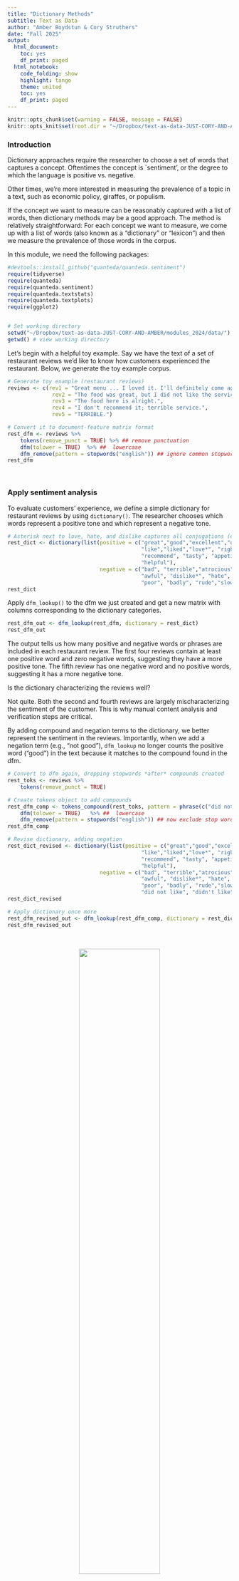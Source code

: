 ```yaml
---
title: "Dictionary Methods"
subtitle: Text as Data
author: "Amber Boydstun & Cory Struthers"
date: "Fall 2025"
output:
  html_document:
    toc: yes
    df_print: paged
  html_notebook:
    code_folding: show
    highlight: tango
    theme: united
    toc: yes
    df_print: paged
---
```


```r
knitr::opts_chunk$set(warning = FALSE, message = FALSE) 
knitr::opts_knit$set(root.dir = "~/Dropbox/text-as-data-JUST-CORY-AND-AMBER/modules_2024/data/")
```


### Introduction

Dictionary approaches require the researcher to choose a set of words that captures a concept. Oftentimes the concept is `sentiment', or the degree to which the language is positive vs. negative.

Other times, we're more interested in measuring the prevalence of a topic in a text, such as economic policy, giraffes, or populism. 

If the concept we want to measure can be reasonably captured with a list of words, then dictionary methods may be a good approach. The method is relatively straightforward: For each concept we want to measure, we come up with a list of words (also known as a "dictionary" or "lexicon") and then we measure the prevalence of those words in the corpus. 

In this module, we need the following packages:

```r

#devtools::install_github("quanteda/quanteda.sentiment") 
require(tidyverse)
require(quanteda)
require(quanteda.sentiment)
require(quanteda.textstats)
require(quanteda.textplots)
require(ggplot2)


# Set working directory
setwd("~/Dropbox/text-as-data-JUST-CORY-AND-AMBER/modules_2024/data/")
getwd() # view working directory

```

Let's begin with a helpful toy example. Say we have the text of a set of restaurant reviews we'd like to know how customers experienced the restaurant. Below, we generate the toy example corpus. 

```r

# Generate toy example (restaurant reviews)
reviews <- c(rev1 = "Great menu ... I loved it. I'll definitely come again.", 
              rev2 = "The food was great, but I did not like the service.",  
              rev3 = "The food here is alright.", 
              rev4 = "I don't recommend it; terrible service.", 
              rev5 = "TERRIBLE.") 

# Convert it to document-feature matrix format
rest_dfm <- reviews %>% 
    tokens(remove_punct = TRUE) %>% ## remove punctuation
    dfm(tolower = TRUE)  %>% ##  lowercase
    dfm_remove(pattern = stopwords("english")) ## ignore common stopwords 
rest_dfm  
```

\

###  Apply sentiment analysis

To evaluate customers' experience, we define a simple dictionary for restaurant reviews by using `dictionary()`. The researcher chooses which words represent a positive tone and which represent a negative tone.

```r

# Asterisk next to love, hate, and dislike captures all conjugations (e.g., loved, disliked)
rest_dict <- dictionary(list(positive = c("great","good","excellent","outstanding","best",
                                          "like","liked","love*", "right","well", 
                                          "recommend", "tasty", "appetizing", "friendly", 
                                          "helpful"),
                             negative = c("bad", "terrible","atrocious", "awful", "worst", 
                                          "awful", "dislike*", "hate", 
                                          "poor", "badly", "rude","slow","dirty","cold")))
rest_dict

```

Apply `dfm_lookup()` to the dfm we just created and get a new matrix with columns corresponding to the dictionary categories.

```r

rest_dfm_out <- dfm_lookup(rest_dfm, dictionary = rest_dict)
rest_dfm_out

```

The output tells us how many positive and negative words or phrases are included in each restaurant review. The first four reviews contain at least one positive word and zero negative words, suggesting they have a more positive tone. The fifth review has one negative word and no positive words, suggesting it has a more negative tone. 

Is the dictionary characterizing the reviews well?

Not quite. Both the second and fourth reviews are largely mischaracterizing the sentiment of the customer. This is why manual content analysis and verification steps are critical. 

By adding compound and negation terms to the dictionary, we better represent the sentiment in the reviews. Importantly, when we add a negation term (e.g., "not good"), `dfm_lookup` no longer counts the positive word ("good") in the text because it matches to the compound found in the dfm.

```r

# Convert to dfm again, dropping stopwords *after* compounds created
rest_toks <- reviews %>% 
    tokens(remove_punct = TRUE)  

# Create tokens object to add compounds
rest_dfm_comp <- tokens_compound(rest_toks, pattern = phrase(c("did not like", "didn't like", "do not recommend", "don't recommend"))) %>%
    dfm(tolower = TRUE)   %>% ##  lowercase 
    dfm_remove(pattern = stopwords("english")) ## now exclude stop words 
rest_dfm_comp

# Revise dictionary, adding negation
rest_dict_revised <- dictionary(list(positive = c("great","good","excellent","outstanding","best",
                                          "like","liked","love*", "right","well", 
                                          "recommend", "tasty", "appetizing", "friendly", 
                                          "helpful"),
                             negative = c("bad", "terrible","atrocious", "awful", "worst", 
                                          "awful", "dislike*", "hate", 
                                          "poor", "badly", "rude","slow","dirty","cold",
                                          "did not like", "didn't like", "do not recommend", "don't recommend")))
rest_dict_revised

# Apply dictionary once more
rest_dfm_revised_out <- dfm_lookup(rest_dfm_comp, dictionary = rest_dict_revised)
rest_dfm_revised_out
```

\

<center>![](/Users/cstruth/Dropbox/text-as-data-JUST-CORY-AND-AMBER/modules_2024/images/sentiment analysis.jpeg){width="60%"}</center>

\

An alternative approach to creating your own dictionary is using an established one. The use of established dictionaries is common in sentiment analysis. 

For example, [*Lexicoder Sentiment Dictionary (2015)*](https://quanteda.io/reference/data_dictionary_LSD2015.html) (LSD) is a built-in dictionary in `quanteda` package (there are others!). This dictionary consists of 2,858 "negative" and 1,709 "positive" sentiment words. Negations of negative and positive words (like our example above illustrates) are also included. 

```r

# Inspect Lexicoder Sentiment Dictionary
data_dictionary_LSD2015 

# Note that this dictionary includes compounds! (e.g., "best not", "better not")
```

The [`quanteda.sentiment package`](https://github.com/quanteda/quanteda.sentiment), which we loaded earlier, extends the `quanteda` package with functions for computing sentiment. 

In the following example, we'll examine trends in the sentiment of the news articles, using polarity sentiment to assess whether sentiment between sections of newspapers (opinion, editorial, and news) differs.

We first construct a dfm:

```r

# Upload news corpus
news_corp <- readRDS("news_corp.RDS") 

# Create dfm
news_dfm <- news_corp %>%
    tokens(remove_punct = TRUE, 
           remove_numbers = TRUE, 
           remove_symbols = TRUE) %>% 
    tokens_compound(data_dictionary_LSD2015) %>% # don't forget compound terms! you can use the compound terms that are pre-specified in a dictionary, such as the data_dictionary_LSD2015
    dfm(tolower = TRUE)  %>%
    dfm_remove(pattern = stopwords("english")) # now remove stopwords as a final step so "not_" has been captured
```

Then we apply the sentiment dictionary to count the number of positive and negative words and phrases in each article using the Lexicon Sentiment Dictionary (LSD). 

```r

# Apply LSD for positive and negative words in each article
news_dict <- dfm_lookup(news_dfm, dictionary = data_dictionary_LSD2015) 
news_dict

```

Let's review a couple of the articles to see if the sentiment measures appear accurate.

```r

news_dict_df <- convert(news_dict, "data.frame")
news_dict_df[857, ] 
news_dict_df[19, ] 
as.character(news_corp[857]) # no sentiment 
as.character(news_corp[19]) # seems rather positive, right?

```

We now have the number of positive and negative words and phrases for each article. We can calculate the proportion of positive and negative words used by each section.

First we count the total number of sentiment terms.

```r

# Sum the total number of sentiment words (in this case columns 2-4 in our dataframe)
news_dict_df$total <- rowSums(news_dict_df[,c(2:4)])

```

Then we create a dataframe of the docvars to "left join" our sentiment counts to the metadata we require -- in this case, the section of the newspaper. We need this step in order to have the text, the docvars, and the sentiment values altogether.

```r

# Grab docvars
news_docvars_df <- docvars(news_corp)

# Create doc_id
news_docvars_df <- news_docvars_df %>% 
  mutate(doc_id = paste0("text", row_number()))

```

Left join the two dataframes (meaning whichever item you start with goes on the left):

```r

# Left_join docvars and the sentiment counts
news_analysis <- news_docvars_df %>%
    left_join(news_dict_df, by = "doc_id") 

```

We can manipulate the dataframe using tidyverse to examine the proportion of words that represent positive versus negative sentiment by each year and the difference (positive - negative), or *sentiment score*, for each year. 

Note there are other ways we could calculate a sentiment score, such as subtracting the total number of negative words from the total number of positive words (for a "net-sentiment" measure). Using a proportion or this kind of net-sentiment are two of the most common ways.

The filter steps below are to remove any newspaper sections that are not from the sections of core interest in this analysis.

```r

# Filter result to news, editorial, and opinion comparison
news_analysis_section_comparison <- news_analysis[grep("\\bnews\\b|\\bopinion\\b|\\beditorial\\b", news_analysis$section_sum), ]
  # lost 1/3 obs

# Check balance of sections across sources
dplyr::count(news_analysis_section_comparison, Source)

# Get proportion of positive and negative by section (removing N/As)
by_section <- news_analysis_section_comparison %>%
  group_by(section_sum) %>%
  summarise(total_words = sum(total, na.rm = T),
              total_neg = sum(negative, neg_positive), 
              total_pos = sum(positive, neg_negative)) %>%
    ungroup() %>% #now ungroup in order to not have problems later 
    mutate(negative = total_neg/total_words, 
           positive = total_pos/total_words) 

by_section

```

Our sentiment analysis suggests editorials tend to be more positive than opinion and news articles, and that sentiment across all news sections tend to be more negative than positive.

What about if we want to know the extent to which sentiment occurs _at all_? We might hypothesize news articles are more neutral than editorial and opinion sections.

We can use `textstat_summary` to retrieve the number of tokens across each document in the news corpus and join it to the sentiment dataframe.

```r

# Get number tokens by text
sum_news_toks <- textstat_summary(news_dfm)
sum_news_toks

# Prepare to add to analysis df by renaming "document" column to "doc_id"
names(sum_news_toks)[1] = "doc_id"

# Join (recall that our comparison version, using news, opinion, and editorial sections, is a subset of 674 obs)
news_analysis_section_comparison <- news_analysis_section_comparison  %>%
    left_join(sum_news_toks, by = "doc_id") 

```

Now add an additional row that calculates proportion of neutral tokens, or terms.

```r

# Recalculate, this time with neutral measure
by_section_neutral <- news_analysis_section_comparison %>%
  group_by(section_sum) %>%
  summarise(total_words = sum(tokens, na.rm = T),
              total_neg = sum(negative, neg_positive), 
              total_pos = sum(positive, neg_negative)) %>%
    ungroup() %>%
    mutate(negative = total_neg/total_words, 
           positive = total_pos/total_words,
           test = total_neg+total_pos,
           netural = ((total_words-((total_neg)+(total_pos)))/total_words)) # neutral measure here
by_section_neutral

```

The aggregate result provides suggestive support for our hypothesis. Our next step would involve retaining article-level variation to evaluate this trend more closely and hypothesis test.


### Apply topical dictionary

Next we will apply a topic-specific dictionary. 

The logic is the same as the logic for sentiment dictionaries, however the lexicons we will now be measuring more than one category and considering topics as opposed to sentiment.


\
<center>![](/Users/cstruth/Dropbox/text-as-data-JUST-CORY-AND-AMBER/modules_2024/images/pap.jpeg){width="60%"}</center>
<center>Source: Policy Agendas Project</center>
\

In this exampple, we'll load a corpus of speeches by representatives of the EU Member states, European Parliament, EU Commission, and the European Central Bank. 

All speeches are stored (in some cases, translated) in English. The metadata contains information on the speakers, length, and occasion of the speeches.

```r

# Import data
load("euspeech.korpus.RData")
head(korpus.euspeech.stats)

```

We'll then apply an dictionary that identifies populist versus liberal terms. The word list for "populism" below is from Rooduijn and Pauwels (2011) and the word list for "liberalism" is created by Puschmann and Haim (2019).

```r

# Create dictionary
populism_liberalism_dict <- dictionary(list(populism = c("elit*", "consensus*", "undemocratic*", 
                                                            "referend*", "corrupt*", "propagand", 
                                                            "politici*", "*deceit*", "*deceiv*", 
                                                            "*betray*", "shame*", "scandal*", 
                                                            "truth*", "dishonest*", "establishm*", 
                                                            "ruling*"), 
                                               liberalism = c("liber*", "free*", "indiv*", "open*", 
                                                              "law*", "rules", "order", "rights", 
                                                              "trade", "global", "inter*", "trans*", 
                                                              "minori*", "exchange", "market*")))
populism_liberalism_dict

```

We can apply the dictionary to the speech corpus, grouping by country or supranational entity (EU Commission, the EU Parliament, and the European Central Bank). 

Note that we do not need to use `tokens_compound` because the dictionary does not include compound terms.

```r

# Transform to tokens
eu_toks <- tokens(korpus.euspeech, remove_punct=TRUE) %>%
                tokens_remove(pattern = stopwords("en")) %>%
                tokens_group(groups = country) # grouping by country/entity
eu_dfm = dfm(eu_toks)

# Apply dictionary
eu_dfm_dict = dfm_lookup(eu_dfm, dictionary = populism_liberalism_dict)
eu_dfm_dict

```

`dfm_weight` allows us to transform the dictionary dfm into a metric other than a count. Below, we'll rely on same sentiment score metric we applied above. Here, we calculate the proportion of populist versus liberal words among total dictionary words.


```r

# Create proportion metric
dfm_eu_prop <- dfm_weight(eu_dfm_dict, scheme = "prop")
convert(dfm_eu_prop, "data.frame")

```

The results show that EU politicians use terms representing liberalism far more than they use terms representing populism. 

Yet there is some variation. Representatives in Greece, Spain, and the EU Parliament tend to use populist rhetoric more often than policymakers elsewhere.

We may also want to examine the trend of populism over time. The process is the same, except for a change in the grouping variable.

```r

# Transform to tokens
eu_toks_year <- tokens(korpus.euspeech, remove_punct=TRUE) %>%
                tokens_remove(pattern = stopwords("en")) %>%
                tokens_group(groups = Jahr) # grouping by country/entity
eu_dfm_year = dfm(eu_toks_year)

# Apply dictionary
eu_dfm_year_dict <- dfm_lookup(eu_dfm_year, dictionary = populism_liberalism_dict)
eu_dfm_year_dict

# Create proportion
dfm_eu_prop_year <- dfm_weight(eu_dfm_year_dict, scheme = "prop")
convert(dfm_eu_prop_year, "data.frame")

```

Overall, it appears populist rhetoric is increasing over time in Europe.

Please bear in mind that while grouping can be useful for initial description, we often want to observe variation at the smallest unit available (in this case the speech). 

Below, we generate the dfm, apply the dictionary, and transform the dictionary without grouping.

```r

# Create dfm
eu_dfm_nogroup <- tokens(korpus.euspeech, remove_punct=TRUE) %>%
                tokens_remove(pattern = stopwords("en"))  %>% # removing grouping
                dfm(tolower = TRUE)  %>% 
                dfm_remove(pattern = stopwords("english")) 

# Apply dictionary
eu_dfm_dict <- dfm_lookup(eu_dfm_nogroup, dictionary = populism_liberalism_dict)
eu_dfm_dict

# Transform to proportion
dfm_eu_prop = dfm_weight(eu_dfm_dict, scheme = "prop")

```

Now we can plot the variation of populist rhetoric by country based on values of individual speeches.

```r

# Generate df for plotting
eu_poplib_analysis <- convert(dfm_eu_prop, "data.frame") %>% 
  bind_cols(korpus.euspeech.stats) %>% 
  filter(length >= 1200) # removing short speeches of less than 1200 words

# Plot populism by country
ggplot(eu_poplib_analysis, aes(country, populism)) + 
    geom_boxplot(outlier.size = 0) + 
    geom_jitter(aes(country, populism), 
                position = position_jitter(width = 0.4, height = 0), 
                alpha = 0.1, size = 0.2, show.legend = F) +
    theme_classic() +
    theme(axis.text.x = element_text(angle = 45, vjust = 1, hjust = 1)) +
    xlab("Country") + ylab("Proportion populism") + 
    ggtitle("Proportion of populist rhetoric among speeches of EU policymakers") 

# Get average populism (for comparing visual to key values)
aggregate(populism ~ country, data = eu_poplib_analysis, mean)
aggregate(populism ~ country, data = eu_poplib_analysis, median)


```

The boxplots and averages suggest that the European Commission's share of the corpus (# observations) is large but the level of populist rhetoric among speeches is lower than most other entities.


---

### Homework

---

#### Discussion Question

1. Think back to the last module (word frequencies). What is the advantage of dictionary approaches over more simple word frequency approaches to answer questions about emotion and valence or other questions, such as whether Trump's tweets were written by different people on Android vs. iPhone?


#### Coding Questions

1. Load the immigration tweet corpus (we same data we used in our last exercise, now saved as a corpus).

2. Tokenize the corpus (retain all years, 2013-2017).

2. Apply the NRC dictionary in Quanteda (use 'data_dictionary_NRC') to measure sentiment.

3. Find the average sentiment score for each year in the sample.






